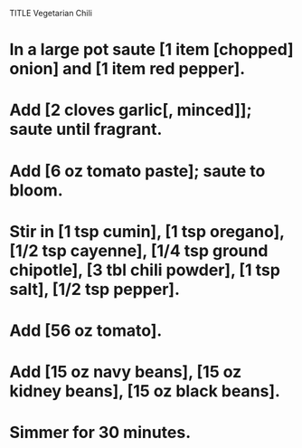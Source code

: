 TITLE Vegetarian Chili

# In a large pot saute [1 item [chopped] onion] and [1 item red pepper].
# Add [2 cloves garlic[, minced]]; saute until fragrant.
# Add [6 oz tomato paste]; saute to bloom. 
# Stir in [1 tsp cumin], [1 tsp oregano], [1/2 tsp cayenne], [1/4 tsp ground chipotle], [3 tbl chili powder], [1 tsp salt], [1/2 tsp pepper].
# Add [56 oz tomato].
# Add [15 oz navy beans], [15 oz kidney beans], [15 oz black beans].
# Simmer for 30 minutes. 